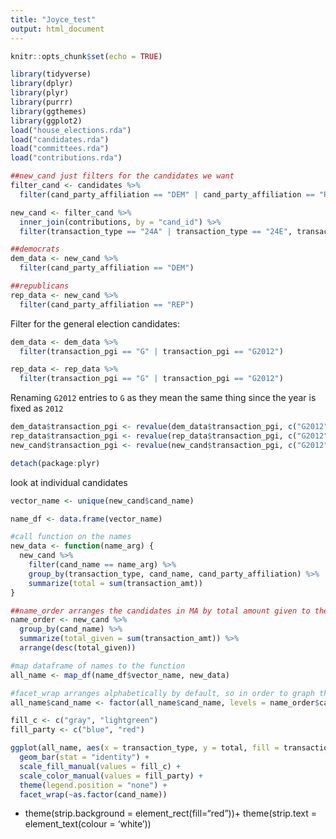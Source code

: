 ```yaml
---
title: "Joyce_test"
output: html_document
---
```


```r
knitr::opts_chunk$set(echo = TRUE)
```

```r
library(tidyverse)
library(dplyr)
library(plyr)
library(purrr)
library(ggthemes)
library(ggplot2)
load("house_elections.rda")
load("candidates.rda")
load("committees.rda")
load("contributions.rda")
```


```r
##new_cand just filters for the candidates we want
filter_cand <- candidates %>%
  filter(cand_party_affiliation == "DEM" | cand_party_affiliation == "REP", cand_election_yr == "2012", cand_office_state == "MA")

new_cand <- filter_cand %>%
  inner_join(contributions, by = "cand_id") %>%
  filter(transaction_type == "24A" | transaction_type == "24E", transaction_pgi == "G" | transaction_pgi == "G2012")
```

```r
##democrats
dem_data <- new_cand %>%
  filter(cand_party_affiliation == "DEM")

##republicans
rep_data <- new_cand %>%
  filter(cand_party_affiliation == "REP")
```

Filter for the general election candidates:

```r
dem_data <- dem_data %>%
  filter(transaction_pgi == "G" | transaction_pgi == "G2012")

rep_data <- rep_data %>%
  filter(transaction_pgi == "G" | transaction_pgi == "G2012")
```

Renaming `G2012` entries to `G` as they mean the same thing since the year is fixed as `2012`

```r
dem_data$transaction_pgi <- revalue(dem_data$transaction_pgi, c("G2012" = "G"))
rep_data$transaction_pgi <- revalue(rep_data$transaction_pgi, c("G2012" = "G"))
new_cand$transaction_pgi <- revalue(new_cand$transaction_pgi, c("G2012" = "G"))
```

```r
detach(package:plyr)
```


look at individual candidates
```r
vector_name <- unique(new_cand$cand_name)

name_df <- data.frame(vector_name)

#call function on the names
new_data <- function(name_arg) {
  new_cand %>%
    filter(cand_name == name_arg) %>%
    group_by(transaction_type, cand_name, cand_party_affiliation) %>%
    summarize(total = sum(transaction_amt))
}

##name_order arranges the candidates in MA by total amount given to them
name_order <- new_cand %>%
  group_by(cand_name) %>%
  summarize(total_given = sum(transaction_amt)) %>%
  arrange(desc(total_given))

#map dataframe of names to the function
all_name <- map_df(name_df$vector_name, new_data)
```

```r
#facet_wrap arranges alphabetically by default, so in order to graph the plot in the correct order of the names we have to do this
all_name$cand_name <- factor(all_name$cand_name, levels = name_order$cand_name)

fill_c <- c("gray", "lightgreen")
fill_party <- c("blue", "red")

ggplot(all_name, aes(x = transaction_type, y = total, fill = transaction_type, color = cand_party_affiliation)) +
  geom_bar(stat = "identity") +
  scale_fill_manual(values = fill_c) +
  scale_color_manual(values = fill_party) +
  theme(legend.position = "none") +
  facet_wrap(~as.factor(cand_name))
```

 +
  theme(strip.background = element_rect(fill="red"))+
  theme(strip.text = element_text(colour = 'white'))
